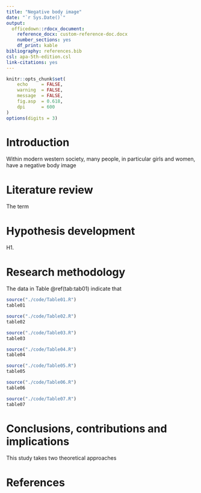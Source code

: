 ```yaml
---
title: "Negative body image"
date: "`r Sys.Date()`"
output: 
  officedown::rdocx_document:
    reference_docx: custom-reference-doc.docx
    number_sections: yes
    df_print: kable
bibliography: references.bib
csl: apa-5th-edition.csl
link-citations: yes
---
```



```r
knitr::opts_chunk$set(
    echo     = FALSE,
    warning  = FALSE, 
    message  = FALSE,
    fig.asp  = 0.618,
    dpi      = 600
)
options(digits = 3)
```



# Introduction

Within modern western society, many people, in particular girls and women, have a negative body image 



# Literature review

The term 


# Hypothesis development

H1. 



# Research methodology

The data in Table \@ref(tab:tab01) indicate that 

```r
source("./code/Table01.R")
table01
```



```r
source("./code/Table02.R")
table02
``` 




```r
source("./code/Table03.R")
table03
``` 


```r
source("./code/Table04.R")
table04
``` 


```r
source("./code/Table05.R")
table05
``` 


```r
source("./code/Table06.R")
table06
``` 



```r
source("./code/Table07.R")
table07
``` 





# Conclusions, contributions and implications

This study takes two theoretical approaches







\newpage
# References {.unnumbered}